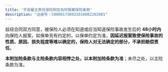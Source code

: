 ```yaml
---
title: '平安雇主责任保险附加及时报案保险条款'
description: "注册号：C00001730922018082202681"
---
```


兹经合同双方同意，被保险人必须在知道或应当知道保险事故发生后的 **48小时内** 向保险人报案，如保单另有约定的，以保单约定为准，**因延迟报案致使保险事故的性质、原因、损失程度等难以确定的，保险人对无法确定的部分，不承担赔偿责任**。

**本附加险条款与主险条款内容相悖之处，以本附加险条款为准**；未尽之处，以主险条款为准。

